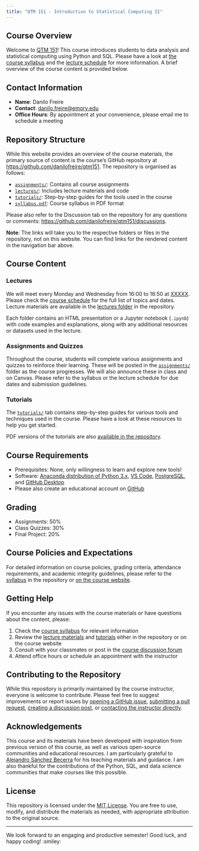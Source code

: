 ```yaml
---
title: "QTM 151 - Introduction to Statistical Computing II"
---
```


## Course Overview

Welcome to [QTM 151](https://github.com/danilofreire/qtm151)! This course introduces students to data analysis and statistical computing using Python and SQL. Please have a look at [the course syllabus](https://danilofreire.github.io/qtm151/syllabus.html) and the [lecture schedule](https://danilofreire.github.io/qtm151/lectures/lectures.html) for more information. A brief overview of the course content is provided below.

## Contact Information

- **Name**: Danilo Freire
- **Contact**: <danilo.freire@emory.edu>
- **Office Hours**: By appointment at your convenience, please email me to schedule a meeting

## Repository Structure

While this website provides an overview of the course materials, the primary
source of content is the course's GitHub repository at
<https://github.com/danilofreire/qtm151>. The repository is organised as follows:

- [`assignments/`](https://github.com/danilofreire/qtm151/tree/main/assigments): Contains all course assignments
- [`lectures/`](https://github.com/danilofreire/qtm151/tree/main/lectures): Includes lecture materials and code
- [`tutorials/`](https://github.com/danilofreire/qtm151/tree/main/tutorials): Step-by-step guides for the tools used in the course
- [`syllabus.pdf`](https://github.com/danilofreire/qtm151/blob/main/syllabus.pdf): Course syllabus in PDF format

Please also refer to the Discussion tab on the repository for any questions or
comments: <https://github.com/danilofreire/qtm151/discussions>. 

**Note**: The links will take you to the respective folders or files in the
repository, not on this website. You can find links for the rendered content in
the navigation bar above.

## Course Content

### Lectures

We will meet every Monday and Wednesday from 16:00 to 16:50 at
[XXXXX](https://quantitative.emory.edu). Please check the [course
schedule](https://danilofreire.github.io/qtm151/lectures/lectures.html) for the
full list of topics and dates. Lecture materials are available in the [lectures
folder](https://github.com/danilofreire/qtm151/tree/main/lectures) in the
repository.

Each folder contains an HTML presentation or a Jupyter notebook (`.ipynb`) with
code examples and explanations, along with any additional resources or datasets
used in the lecture.

### Assignments and Quizzes

Throughout the course, students will complete various assignments and quizzes
to reinforce their learning. These will be posted in the
[`assignments/`](https://github.com/danilofreire/qtm151/tree/main/assigments)
folder as the course progresses. We will also announce these in class and on
Canvas. Please refer to the syllabus or the lecture schedule for due dates and
submission guidelines.

### Tutorials

The [`tutorials/`](tutorials/tutorials.qmd) tab contains step-by-step guides
for various tools and techniques used in the course. Please have a look at
these resources to help you get started. 

PDF versions of the tutorials are also [available in the
repository](https://github.com/danilofreire/qtm151/tree/main/tutorials). 

## Course Requirements

- Prerequisites: None, only willingness to learn and explore new tools!
- Software: [Anaconda distribution of Python 3.x](https://www.anaconda.com/),
  [VS Code](https://code.visualstudio.com/),
  [PostgreSQL](https://www.postgresql.org/), and [GitHub
  Desktop](https://github.com/apps/desktop)
- Please also create an educational account on
  [GitHub](https://education.github.com/)

## Grading

- Assignments: 50%
- Class Quizzes: 30%
- Final Project: 20%

## Course Policies and Expectations

For detailed information on course policies, grading criteria, attendance
requirements, and academic integrity guidelines, please refer to the
[syllabus](https://github.com/danilofreire/qtm151/blob/main/syllabus.pdf) in
the repository or [on the course
website](https://danilofreire.github.io/qtm151/syllabus.html).

## Getting Help

If you encounter any issues with the course materials or have questions about
the content, please:

1. Check the [course
   syllabus](https://github.com/danilofreire/qtm151/blob/main/syllabus.pdf) 
   for relevant information
2. Review the [lecture materials](lectures/lectures.qmd) and
   [tutorials](tutorials/tutorials.qmd) either in the repository or on the
   course website
3. Consult with your classmates or post in the [course discussion
   forum](https://github.com/danilofreire/qtm151/discussions)
4. Attend office hours or schedule an appointment with the instructor

## Contributing to the Repository

While this repository is primarily maintained by the course instructor,
everyone is welcome to contribute. Please feel free to suggest improvements or
report issues by [opening a GitHub
issue](https://github.com/danilofreire/qtm151/issues), [submitting a pull
request](https://github.com/danilofreire/qtm151/pulls), [creating a discussion
post](https://github.com/danilofreire/qtm151/discussions), or [contacting the
instructor directly](mailto:danilo.freire@emory.edu).

## Acknowledgements

This course and its materials have been developed with inspiration from
previous version of this course, as well as various open-source communities and
educational resources. I am particularly grateful to [Alejandro Sánchez
Becerra](https://sites.google.com/site/sanchezbecerraalejandro) for
his teaching materials and guidance. I am also thankful for the contributions
of the Python, SQL, and data science communities that make courses like this
possible.

## License

This repository is licensed under the [MIT License](LICENSE.qmd). You are
free to use, modify, and distribute the materials as needed, with appropriate
attribution to the original source.

-----

We look forward to an engaging and productive semester! Good luck, and happy coding! :smiley:
